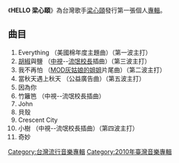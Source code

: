 {{Album infobox |
  Name        = HELLO 梁心頤|
  Type        = 專輯| 
  Artist      = [[梁心頤|梁心頤]] |
  Cover       =|
  Released    = 2010/12/6|
  Genre       = [[華语流行|華语流行]]|
  Label       = [[杰威爾音樂|杰威爾音樂]]|
    Last album  =|
    This album  = HELLO 梁心頤<br /> (2010年)|
    Next album  = 自由靈魂 <br> （2012年）| 
|}}
《'''HELLO 梁心頤'''》為台灣歌手[[梁心頤|梁心頤]]發行第一張個人[[專輯|專輯]]。

==曲目==
#Everything （美國棉年度主題曲）（第一波主打）
#[[胡椒|胡椒]]與鹽 （[[中視|中視]]--[[流氓校長|流氓校長]]插曲）（第三波主打）
#我不再怕 （[[MOD|MOD]][[灰姑娘的姐姐|灰姑娘的姐姐]]片尾曲）（第二波主打）
#當秋天遇上秋天 （公益廣告曲）（第五波主打）
#因為你
#竹籬笆 （中視--流氓校長插曲）
#John
#貝殼
#Crescent City
#小樹 （中視--流氓校長插曲）（第四波主打）
#奇妙

[[Category:台灣流行音樂專輯|Category:台灣流行音樂專輯]]
[[Category:2010年臺灣音樂專輯|Category:2010年臺灣音樂專輯]]